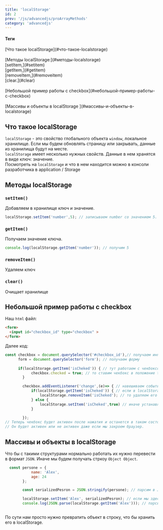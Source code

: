 ```yaml
---
title: 'localStorage'
id: 2
prev: '/js/advancedjs/proArrayMethods'
category: 'advancedjs'
---
```


<div className = 'mdHead'>

#### Теги
<div className='tag_js'>[Что такое localStorage](#что-такое-localstorage)</div> <br/>
<div className='tag_js'>[Методы localStorage:](#методы-localstorage)</div>
<div className='mini_tag_js'>[setItem,](#setitem)</div>
<div className='mini_tag_js'>[getItem,](#getitem)</div>
<div className='mini_tag_js'>[removeItem,](#removeitem)</div>
<div className='mini_tag_js'>[clear.](#clear)</div> <br/>
<div className='tag_js'>[Небольшой пример работы с checkbox](#небольшой-пример-работы-с-checkbox)</div> <br/>
<div className='tag_js'>[Массивы и объекты в localStorage ](#массивы-и-объекты-в-localstorage)</div>


</div>


## Что такое localStorage ##
`localStorage` - это свойство глобального объекта `window`, локальное хранилище.
Если мы будем обновлять страницу или закрывать, данные из хранилища будут на месте.<br/>
`localStorage` имеет несколько нужных свойств. Данные в нем хранятся в виде ключ: значение.<br/>
Посмотреть на `localStorage` и что в нем находится можно в консоли разработчика в application / Storage

## Методы localStorage
### `setItem()` ###
Добавляем в хранилище ключ и значение.
```javaScript
localStorage.setItem('number',5); // записываем number со значением 5. Если такое свойство есть, то значение просто перезапишется
```

### `getItem()` ###
Получаем значение ключа.
```javaScript
console.log(localStorage.getItem('number')); // получим 5
```
### `removeItem()` ###
Удаляем ключ
### `clear()` ###
Очищает хранилище

## Небольшой пример работы с checkbox ##
Наш `html` файл:
```html
<form>
  <input id="checkbox_id" type="checkbox" >
</form>
```
Далее код:
```javaScript
const checkbox = document.querySelector('#checkbox_id'),// получаем инпут
      form = document.querySelector('form'); // получаем форму
    
      if(localStorage.getItem('isCheked')) { // тут работаем с чекбоксом. Если в хранилище есть isCheked
            checkbox.checked = true; // то ставим чекбокс в положение true то есть с галочкой
        } 

        checkbox.addEventListener('change',(e)=> { // навешиваем событие
            if(localStorage.getItem('isCheked')) { // если в localStorage есть ключ isCheked
                localStorage.removeItem('isCheked'); // то удаляем его
            } else {
                localStorage.setItem('isCheked',true) // иначе устанавливем ключ isCheked и значение true
            }

        });
// Теперь чекбокс будет активен после нажатия и останется в таком состоянии, пока мы еще раз не нажем на него.
// Он будет активен или не активен даже если мы закроем браузер.        
```
## Массивы и объекты в localStorage ##

Что бы с такими структурами нормально работать их нужно перевести в формат `JSON`. Иначе мы будем получать стркоу `Object Object`.

```javaScript
  const persone = {
            name: 'Alex',
            age: 24
        };

        const serializedPesron = JSON.stringify(persone); // парсим в JSON

        localStorage.setItem('Alex', serializedPesron); // если мы здесь значение впишем presone, то в localStorage будет Object Object.
        console.log(JSON.parse(localStorage.getItem('Alex'))); // парсим обратно и получаем наш обычный объект
       
```
 По сути нам просто нужно превратить объект в строку, что бы хранить его в localStorage.
